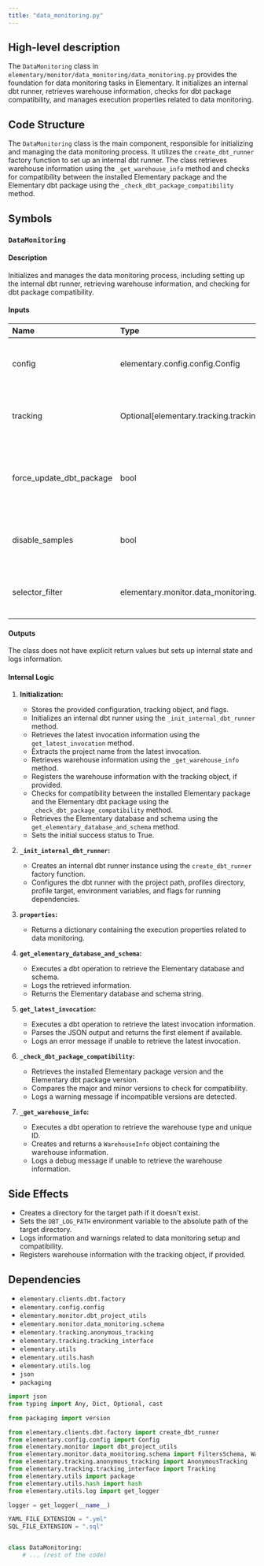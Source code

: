 ```yaml
---
title: "data_monitoring.py"
---
```


## High-level description
The `DataMonitoring` class in `elementary/monitor/data_monitoring/data_monitoring.py` provides the foundation for data monitoring tasks in Elementary. It initializes an internal dbt runner, retrieves warehouse information, checks for dbt package compatibility, and manages execution properties related to data monitoring.

## Code Structure
The `DataMonitoring` class is the main component, responsible for initializing and managing the data monitoring process. It utilizes the `create_dbt_runner` factory function to set up an internal dbt runner. The class retrieves warehouse information using the `_get_warehouse_info` method and checks for compatibility between the installed Elementary package and the Elementary dbt package using the `_check_dbt_package_compatibility` method.

## Symbols
### `DataMonitoring`
#### Description
Initializes and manages the data monitoring process, including setting up the internal dbt runner, retrieving warehouse information, and checking for dbt package compatibility.

#### Inputs
| Name | Type | Description |
|:-----|:-----|:------------|
| config | elementary.config.config.Config | An object containing the Elementary configuration. |
| tracking | Optional[elementary.tracking.tracking_interface.Tracking] | An optional tracking object for recording events. |
| force_update_dbt_package | bool | A flag indicating whether to force update the Elementary dbt package. |
| disable_samples | bool | A flag indicating whether to disable data sampling. |
| selector_filter | elementary.monitor.data_monitoring.schema.FiltersSchema | An object containing filter criteria for selecting data. |

#### Outputs
The class does not have explicit return values but sets up internal state and logs information.

#### Internal Logic
1. **Initialization:**
   - Stores the provided configuration, tracking object, and flags.
   - Initializes an internal dbt runner using the `_init_internal_dbt_runner` method.
   - Retrieves the latest invocation information using the `get_latest_invocation` method.
   - Extracts the project name from the latest invocation.
   - Retrieves warehouse information using the `_get_warehouse_info` method.
   - Registers the warehouse information with the tracking object, if provided.
   - Checks for compatibility between the installed Elementary package and the Elementary dbt package using the `_check_dbt_package_compatibility` method.
   - Retrieves the Elementary database and schema using the `get_elementary_database_and_schema` method.
   - Sets the initial success status to True.

2. **`_init_internal_dbt_runner`:**
   - Creates an internal dbt runner instance using the `create_dbt_runner` factory function.
   - Configures the dbt runner with the project path, profiles directory, profile target, environment variables, and flags for running dependencies.

3. **`properties`:**
   - Returns a dictionary containing the execution properties related to data monitoring.

4. **`get_elementary_database_and_schema`:**
   - Executes a dbt operation to retrieve the Elementary database and schema.
   - Logs the retrieved information.
   - Returns the Elementary database and schema string.

5. **`get_latest_invocation`:**
   - Executes a dbt operation to retrieve the latest invocation information.
   - Parses the JSON output and returns the first element if available.
   - Logs an error message if unable to retrieve the latest invocation.

6. **`_check_dbt_package_compatibility`:**
   - Retrieves the installed Elementary package version and the Elementary dbt package version.
   - Compares the major and minor versions to check for compatibility.
   - Logs a warning message if incompatible versions are detected.

7. **`_get_warehouse_info`:**
   - Executes a dbt operation to retrieve the warehouse type and unique ID.
   - Creates and returns a `WarehouseInfo` object containing the warehouse information.
   - Logs a debug message if unable to retrieve the warehouse information.

## Side Effects
- Creates a directory for the target path if it doesn't exist.
- Sets the `DBT_LOG_PATH` environment variable to the absolute path of the target directory.
- Logs information and warnings related to data monitoring setup and compatibility.
- Registers warehouse information with the tracking object, if provided.

## Dependencies
- `elementary.clients.dbt.factory`
- `elementary.config.config`
- `elementary.monitor.dbt_project_utils`
- `elementary.monitor.data_monitoring.schema`
- `elementary.tracking.anonymous_tracking`
- `elementary.tracking.tracking_interface`
- `elementary.utils`
- `elementary.utils.hash`
- `elementary.utils.log`
- `json`
- `packaging`

```python
import json
from typing import Any, Dict, Optional, cast

from packaging import version

from elementary.clients.dbt.factory import create_dbt_runner
from elementary.config.config import Config
from elementary.monitor import dbt_project_utils
from elementary.monitor.data_monitoring.schema import FiltersSchema, WarehouseInfo
from elementary.tracking.anonymous_tracking import AnonymousTracking
from elementary.tracking.tracking_interface import Tracking
from elementary.utils import package
from elementary.utils.hash import hash
from elementary.utils.log import get_logger

logger = get_logger(__name__)

YAML_FILE_EXTENSION = ".yml"
SQL_FILE_EXTENSION = ".sql"


class DataMonitoring:
    # ... (rest of the code)
```
